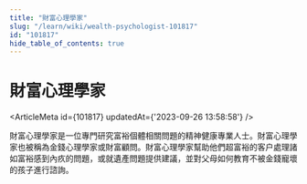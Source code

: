 ```yaml
---
title: "財富心理學家"
slug: "/learn/wiki/wealth-psychologist-101817"
id: "101817"
hide_table_of_contents: true
---
```



# 財富心理學家

<ArticleMeta id={101817} updatedAt={'2023-09-26 13:58:58'} />
<div className='border-solid border-b border-t-0 my-4 border-[var(--ifm-color-gray-300)]' />

財富心理學家是一位專門研究富裕個體相關問題的精神健康專業人士。財富心理學家也被稱為金錢心理學家或財富顧問。財富心理學家幫助他們超富裕的客户處理諸如富裕感到內疚的問題，或就遺產問題提供建議，並對父母如何教育不被金錢寵壞的孩子進行諮詢。
